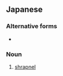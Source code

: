 ==Japanese==
{{ja-kanjitab|りゅう|さん|だん|yomi=o}}

===Alternative forms===
* {{l|ja|榴霰弾}}

===Noun===
{{ja-noun|りゅうさんだん}}

# [[shrapnel]]